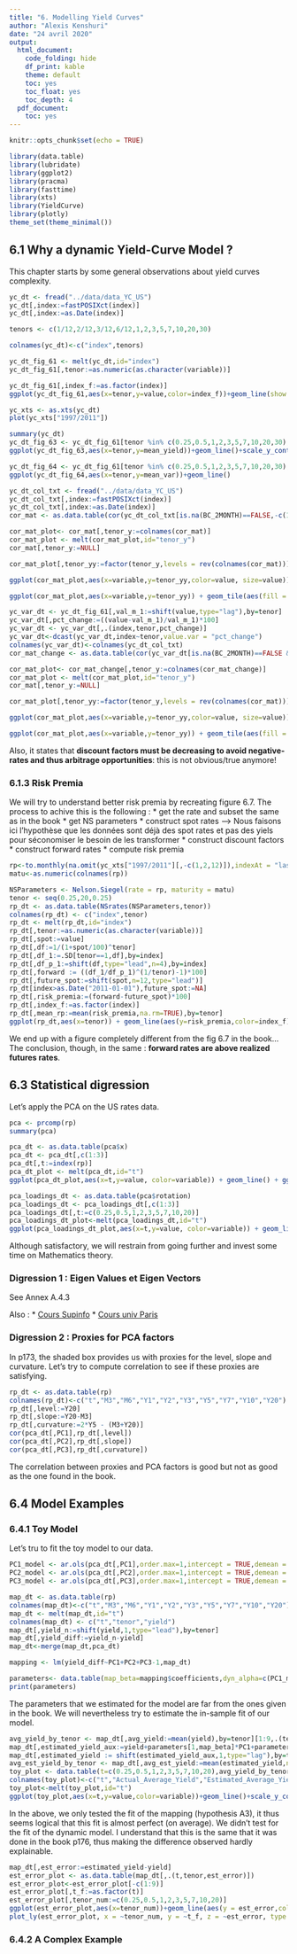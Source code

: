 ```yaml
---
title: "6. Modelling Yield Curves"
author: "Alexis Kenshuri"
date: "24 avril 2020"
output:
  html_document:
    code_folding: hide
    df_print: kable
    theme: default
    toc: yes
    toc_float: yes
    toc_depth: 4 
  pdf_document:
    toc: yes
---
```


```r
knitr::opts_chunk$set(echo = TRUE)
```


```r
library(data.table)
library(lubridate)
library(ggplot2)
library(pracma)
library(fasttime)
library(xts)
library(YieldCurve)
library(plotly)
theme_set(theme_minimal())
```

## 6.1 Why a dynamic Yield-Curve Model ?

This chapter starts by some general observations about yield curves complexity.

```r
yc_dt <- fread("../data/data_YC_US")
yc_dt[,index:=fastPOSIXct(index)]
yc_dt[,index:=as.Date(index)]

tenors <- c(1/12,2/12,3/12,6/12,1,2,3,5,7,10,20,30)

colnames(yc_dt)<-c("index",tenors)

yc_dt_fig_61 <- melt(yc_dt,id="index")
yc_dt_fig_61[,tenor:=as.numeric(as.character(variable))]

yc_dt_fig_61[,index_f:=as.factor(index)]
ggplot(yc_dt_fig_61,aes(x=tenor,y=value,color=index_f))+geom_line(show.legend = FALSE)

yc_xts <- as.xts(yc_dt)
plot(yc_xts["1997/2011"])

summary(yc_dt)
yc_dt_fig_63 <- yc_dt_fig_61[tenor %in% c(0.25,0.5,1,2,3,5,7,10,20,30),mean_yield:=mean(value,na.rm=TRUE),by=tenor]
ggplot(yc_dt_fig_63,aes(x=tenor,y=mean_yield))+geom_line()+scale_y_continuous(limits = c(0,8))

yc_dt_fig_64 <- yc_dt_fig_61[tenor %in% c(0.25,0.5,1,2,3,5,7,10,20,30),mean_var:=var(value,na.rm=TRUE),by=tenor]
ggplot(yc_dt_fig_64,aes(x=tenor,y=mean_var))+geom_line()

yc_dt_col_txt <- fread("../data/data_YC_US")
yc_dt_col_txt[,index:=fastPOSIXct(index)]
yc_dt_col_txt[,index:=as.Date(index)]
cor_mat <- as.data.table(cor(yc_dt_col_txt[is.na(BC_2MONTH)==FALSE,-c(1:3,13)]))

cor_mat_plot<- cor_mat[,tenor_y:=colnames(cor_mat)]
cor_mat_plot <- melt(cor_mat_plot,id="tenor_y")
cor_mat[,tenor_y:=NULL]

cor_mat_plot[,tenor_yy:=factor(tenor_y,levels = rev(colnames(cor_mat)))]

ggplot(cor_mat_plot,aes(x=variable,y=tenor_yy,color=value, size=value)) + geom_point()

ggplot(cor_mat_plot,aes(x=variable,y=tenor_yy)) + geom_tile(aes(fill = value),colour="white") + scale_fill_gradient(low = "white", high = "steelblue")

yc_var_dt <- yc_dt_fig_61[,val_m_1:=shift(value,type="lag"),by=tenor]
yc_var_dt[,pct_change:=((value-val_m_1)/val_m_1)*100]
yc_var_dt <- yc_var_dt[,.(index,tenor,pct_change)]
yc_var_dt<-dcast(yc_var_dt,index~tenor,value.var = "pct_change")
colnames(yc_var_dt)<-colnames(yc_dt_col_txt)
cor_mat_change <- as.data.table(cor(yc_var_dt[is.na(BC_2MONTH)==FALSE & is.na(BC_2MONTH)==FALSE,-c(1:4,13)]))

cor_mat_plot<- cor_mat_change[,tenor_y:=colnames(cor_mat_change)]
cor_mat_plot <- melt(cor_mat_plot,id="tenor_y")
cor_mat[,tenor_y:=NULL]

cor_mat_plot[,tenor_yy:=factor(tenor_y,levels = rev(colnames(cor_mat)))]

ggplot(cor_mat_plot,aes(x=variable,y=tenor_yy,color=value, size=value)) + geom_point()

ggplot(cor_mat_plot,aes(x=variable,y=tenor_yy)) + geom_tile(aes(fill = value),colour="white") + scale_fill_gradient(low = "white", high = "steelblue")
```

Also, it states that **discount factors must be decreasing to avoid negative-rates and thus arbitrage opportunities**: this is not obvious/true anymore!

### 6.1.3 Risk Premia

We will try to understand better risk premia by recreating figure 6.7. The process to achive this is the following :
* get the rate and subset the same as in the book
* get NS parameters
* construct spot rates --> Nous faisons ici l'hypothèse que les données sont déjà des spot rates et pas des yiels pour séconomiser le besoin de les transformer
* construct discount factors
* construct forward rates
* compute risk premia

```r
rp<-to.monthly(na.omit(yc_xts["1997/2011"][,-c(1,2,12)]),indexAt = "lastof", OHLC=FALSE)
matu<-as.numeric(colnames(rp))

NSParameters <- Nelson.Siegel(rate = rp, maturity = matu)
tenor <- seq(0.25,20,0.25)
rp_dt <- as.data.table(NSrates(NSParameters,tenor))
colnames(rp_dt) <- c("index",tenor)
rp_dt <- melt(rp_dt,id="index")
rp_dt[,tenor:=as.numeric(as.character(variable))]
rp_dt[,spot:=value]
rp_dt[,df:=1/(1+spot/100)^tenor]
rp_dt[,df_1:=.SD[tenor==1,df],by=index]
rp_dt[,df_p_1:=shift(df,type="lead",n=4),by=index]
rp_dt[,forward := ((df_1/df_p_1)^(1/tenor)-1)*100]
rp_dt[,future_spot:=shift(spot,n=12,type="lead")]
rp_dt[index>as.Date("2011-01-01"),future_spot:=NA]
rp_dt[,risk_premia:=(forward-future_spot)*100]
rp_dt[,index_f:=as.factor(index)]
rp_dt[,mean_rp:=mean(risk_premia,na.rm=TRUE),by=tenor]
ggplot(rp_dt,aes(x=tenor)) + geom_line(aes(y=risk_premia,color=index_f),show.legend = FALSE) + geom_line(aes(y=mean_rp),color="black")
```

We end up with a figure completely different from the fig 6.7 in the book... The conclusion, though, in the same : **forward rates are above realized futures rates**.

## 6.3 Statistical digression

Let's apply the PCA on the US rates data.

```r
pca <- prcomp(rp)
summary(pca)

pca_dt <- as.data.table(pca$x)
pca_dt <- pca_dt[,c(1:3)]
pca_dt[,t:=index(rp)]
pca_dt_plot <- melt(pca_dt,id="t")
ggplot(pca_dt_plot,aes(x=t,y=value, color=variable)) + geom_line() + ggtitle("Three Largest Principal Components") 

pca_loadings_dt <- as.data.table(pca$rotation)
pca_loadings_dt <- pca_loadings_dt[,c(1:3)]
pca_loadings_dt[,t:=c(0.25,0.5,1,2,3,5,7,10,20)]
pca_loadings_dt_plot<-melt(pca_loadings_dt,id="t")
ggplot(pca_loadings_dt_plot,aes(x=t,y=value, color=variable)) + geom_line()  + ggtitle("PCA loadings")
```

Although satisfactory, we will restrain from going further and invest some time on Mathematics theory.

### Digression 1 : Eigen Values et Eigen Vectors

See Annex A.4.3

Also :
* [Cours Supinfo](https://www.supinfo.com/cours/1LAL/chapitres/04-diagonalisation-matrices-carrees)
* [Cours univ Paris](https://www.math.univ-paris13.fr/~schwartz/L2/diag.pdf)


### Digression 2 : Proxies for PCA factors

In p173, the shaded box provides us with proxies for the level, slope and curvature. Let's try to compute correlation to see if these proxies are satisfying.

```r
rp_dt <- as.data.table(rp)
colnames(rp_dt)<-c("t","M3","M6","Y1","Y2","Y3","Y5","Y7","Y10","Y20")
rp_dt[,level:=Y20]
rp_dt[,slope:=Y20-M3]
rp_dt[,curvature:=2*Y5 - (M3+Y20)]
cor(pca_dt[,PC1],rp_dt[,level])
cor(pca_dt[,PC2],rp_dt[,slope])
cor(pca_dt[,PC3],rp_dt[,curvature])
```

The correlation between proxies and PCA factors is good but not as good as the one found in the book.

## 6.4 Model Examples

### 6.4.1 Toy Model

Let's tru to fit the toy model to our data.

```r
PC1_model <- ar.ols(pca_dt[,PC1],order.max=1,intercept = TRUE,demean = FALSE)
PC2_model <- ar.ols(pca_dt[,PC2],order.max=1,intercept = TRUE,demean = FALSE)
PC3_model <- ar.ols(pca_dt[,PC3],order.max=1,intercept = TRUE,demean = FALSE)

map_dt <- as.data.table(rp)
colnames(map_dt)<-c("t","M3","M6","Y1","Y2","Y3","Y5","Y7","Y10","Y20")
map_dt <- melt(map_dt,id="t")
colnames(map_dt) <- c("t","tenor","yield")
map_dt[,yield_n:=shift(yield,1,type="lead"),by=tenor]
map_dt[,yield_diff:=yield_n-yield]
map_dt<-merge(map_dt,pca_dt)

mapping <- lm(yield_diff~PC1+PC2+PC3-1,map_dt)

parameters<- data.table(map_beta=mapping$coefficients,dyn_alpha=c(PC1_model$x.intercept,PC2_model$x.intercept,PC3_model$x.intercept),dyn_gamma=c(PC1_model$ar,PC2_model$ar,PC3_model$ar))
print(parameters)
```

The parameters that we estimated for the model are far from the ones given in the book. We will nevertheless try to estimate the in-sample fit of our model.

```r
avg_yield_by_tenor <- map_dt[,avg_yield:=mean(yield),by=tenor][1:9,.(tenor,avg_yield)]
map_dt[,estimated_yield_aux:=yield+parameters[1,map_beta]*PC1+parameters[2,map_beta]*PC2+parameters[3,map_beta]*PC3]
map_dt[,estimated_yield := shift(estimated_yield_aux,1,type="lag"),by=tenor]
avg_est_yield_by_tenor <- map_dt[,avg_est_yield:=mean(estimated_yield,na.rm=TRUE),by=tenor][1:9,.(tenor,avg_est_yield)]
toy_plot <- data.table(t=c(0.25,0.5,1,2,3,5,7,10,20),avg_yield_by_tenor[,avg_yield],avg_est_yield_by_tenor[,avg_est_yield])
colnames(toy_plot)<-c("t","Actual_Average_Yield","Estimated_Average_Yield")
toy_plot<-melt(toy_plot,id="t")
ggplot(toy_plot,aes(x=t,y=value,color=variable))+geom_line()+scale_y_continuous(limits = c(1,6))
```

In the above, we only tested the fit of the mapping (hypothesis A3), it thus seems logical that this fit is almost perfect (on average). We didn't test for the fit of the dynamic model. I understand that this is the same that it was done in the book p176, thus making the difference observed hardly explainable.

```r
map_dt[,est_error:=estimated_yield-yield]
est_error_plot <- as.data.table(map_dt[,.(t,tenor,est_error)])
est_error_plot<-est_error_plot[-c(1:9)]
est_error_plot[,t_f:=as.factor(t)]
est_error_plot[,tenor_num:=c(0.25,0.5,1,2,3,5,7,10,20)]
ggplot(est_error_plot,aes(x=tenor_num))+geom_line(aes(y = est_error,color=t_f),show.legend = FALSE)
plot_ly(est_error_plot, x = ~tenor_num, y = ~t_f, z = ~est_error, type = "scatter3d", mode = "lines")
```

### 6.4.2 A Complex Example